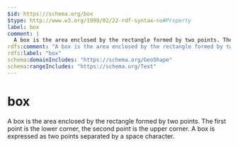 ```yaml
---
$id: https://schema.org/box
$type: http://www.w3.org/1999/02/22-rdf-syntax-ns#Property
label: box
comment: |
  A box is the area enclosed by the rectangle formed by two points. The first point is the lower corner, the second point is the upper corner. A box is expressed as two points separated by a space character.
rdfs:comment: "A box is the area enclosed by the rectangle formed by two points. The first point is the lower corner, the second point is the upper corner. A box is expressed as two points separated by a space character."
rdfs:label: "box"
schema:domainIncludes: "https://schema.org/GeoShape"
schema:rangeIncludes: "https://schema.org/Text"
---
```


# box

A box is the area enclosed by the rectangle formed by two points. The first point is the lower corner, the second point is the upper corner. A box is expressed as two points separated by a space character.

